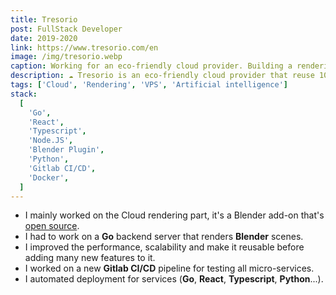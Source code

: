 ```yaml
---
title: Tresorio
post: FullStack Developer
date: 2019-2020
link: https://www.tresorio.com/en
image: /img/tresorio.webp
caption: Working for an eco-friendly cloud provider. Building a rendering system with Blender and Go.
description: ☁️ Tresorio is an eco-friendly cloud provider that reuse 100% of the heat generated by the servers.
tags: ['Cloud', 'Rendering', 'VPS', 'Artificial intelligence']
stack:
  [
    'Go',
    'React',
    'Typescript',
    'Node.JS',
    'Blender Plugin',
    'Python',
    'Gitlab CI/CD',
    'Docker',
  ]
---
```


- I mainly worked on the Cloud rendering part, it's a Blender add-on that's [open source](https://github.com/Tresorio/pablo).
- I had to work on a **Go** backend server that renders **Blender** scenes.
- I improved the performance, scalability and make it reusable before adding many new features to it.
- I worked on a new **Gitlab CI/CD** pipeline for testing all micro-services.
- I automated deployment for services (**Go**, **React**, **Typescript**, **Python**...).
